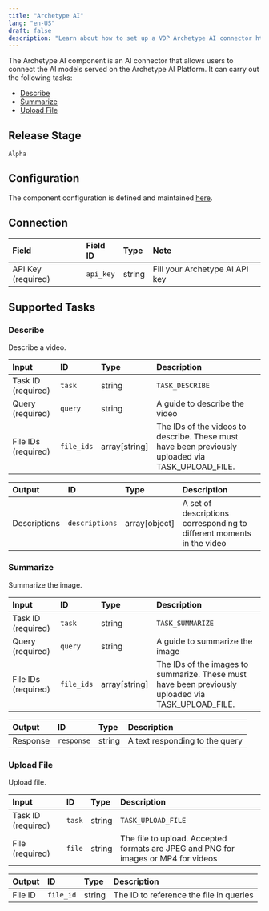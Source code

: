 ```yaml
---
title: "Archetype AI"
lang: "en-US"
draft: false
description: "Learn about how to set up a VDP Archetype AI connector https://github.com/instill-ai/instill-core"
---
```


The Archetype AI component is an AI connector that allows users to connect the AI models served on the Archetype AI Platform.
It can carry out the following tasks:

- [Describe](#describe)
- [Summarize](#summarize)
- [Upload File](#upload-file)

## Release Stage

`Alpha`

## Configuration

The component configuration is defined and maintained [here](https://github.com/instill-ai/component/blob/main/pkg/connector/archetypeai/v0/config/definition.json).

## Connection

| Field | Field ID | Type | Note |
| :--- | :--- | :--- | :--- |
| API Key (required) | `api_key` | string | Fill your Archetype AI API key |

## Supported Tasks

### Describe

Describe a video.

| Input | ID | Type | Description |
| :--- | :--- | :--- | :--- |
| Task ID (required) | `task` | string | `TASK_DESCRIBE` |
| Query (required) | `query` | string | A guide to describe the video |
| File IDs (required) | `file_ids` | array[string] | The IDs of the videos to describe. These must have been previously uploaded via TASK_UPLOAD_FILE. |

| Output | ID | Type | Description |
| :--- | :--- | :--- | :--- |
| Descriptions | `descriptions` | array[object] | A set of descriptions corresponding to different moments in the video |

### Summarize

Summarize the image.

| Input | ID | Type | Description |
| :--- | :--- | :--- | :--- |
| Task ID (required) | `task` | string | `TASK_SUMMARIZE` |
| Query (required) | `query` | string | A guide to summarize the image |
| File IDs (required) | `file_ids` | array[string] | The IDs of the images to summarize. These must have been previously uploaded via TASK_UPLOAD_FILE. |

| Output | ID | Type | Description |
| :--- | :--- | :--- | :--- |
| Response | `response` | string | A text responding to the query |

### Upload File

Upload file.

| Input | ID | Type | Description |
| :--- | :--- | :--- | :--- |
| Task ID (required) | `task` | string | `TASK_UPLOAD_FILE` |
| File (required) | `file` | string | The file to upload. Accepted formats are JPEG and PNG for images or MP4 for videos |

| Output | ID | Type | Description |
| :--- | :--- | :--- | :--- |
| File ID | `file_id` | string | The ID to reference the file in queries |
